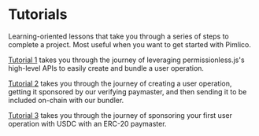 # Tutorials

Learning-oriented lessons that take you through a series of steps to complete a project. Most useful when you want to get started with Pimlico.

[Tutorial 1](/permissionless/tutorial/tutorial-1) takes you through the journey of leveraging permissionless.js's high-level APIs to easily create and bundle a user operation.

[Tutorial 2](/permissionless/tutorial/tutorial-2) takes you through the journey of creating a user operation, getting it sponsored by our verifying paymaster, and then sending it to be included on-chain with our bundler.

[Tutorial 3](/permissionless/tutorial/tutorial-3) takes you through the journey of sponsoring your first user operation with USDC with an ERC-20 paymaster.